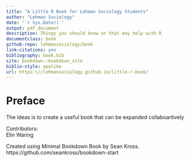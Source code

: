 ```yaml
--- 
title: "A Little R Book for Lehman Sociology Students"
author: "Lehman Sociology"
date: '`r Sys.Date()`'
output: pdf_document
description: Things you should know or that may help with R
documentclass: book
github-repo: lehmansociology/book
link-citations: yes
bibliography: book.bib
site: bookdown::bookdown_site
biblio-style: apalike
url: https:\//lehmansociology.github.io/little-r-book/
---
```


# Preface {-}

The ideas is to create a useful book that can be expanded collaboartively

Contributors:  
Elin Waring

Created using Minimal Bookdown Book by Sean Kross. 
https://github.com/seankross/bookdown-start
